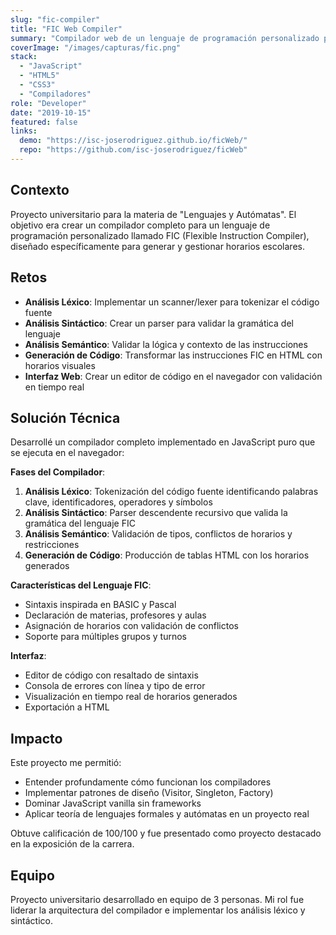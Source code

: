 ---
slug: "fic-compiler"
title: "FIC Web Compiler"
summary: "Compilador web de un lenguaje de programación personalizado para generar horarios escolares, desarrollado con JavaScript vanilla."
coverImage: "/images/capturas/fic.png"
stack:
  - "JavaScript"
  - "HTML5"
  - "CSS3"
  - "Compiladores"
role: "Developer"
date: "2019-10-15"
featured: false
links:
  demo: "https://isc-joserodriguez.github.io/ficWeb/"
  repo: "https://github.com/isc-joserodriguez/ficWeb"
---

## Contexto

Proyecto universitario para la materia de "Lenguajes y Autómatas". El objetivo era crear un compilador completo para un lenguaje de programación personalizado llamado FIC (Flexible Instruction Compiler), diseñado específicamente para generar y gestionar horarios escolares.

## Retos

- **Análisis Léxico**: Implementar un scanner/lexer para tokenizar el código fuente
- **Análisis Sintáctico**: Crear un parser para validar la gramática del lenguaje
- **Análisis Semántico**: Validar la lógica y contexto de las instrucciones
- **Generación de Código**: Transformar las instrucciones FIC en HTML con horarios visuales
- **Interfaz Web**: Crear un editor de código en el navegador con validación en tiempo real

## Solución Técnica

Desarrollé un compilador completo implementado en JavaScript puro que se ejecuta en el navegador:

**Fases del Compilador**:
1. **Análisis Léxico**: Tokenización del código fuente identificando palabras clave, identificadores, operadores y símbolos
2. **Análisis Sintáctico**: Parser descendente recursivo que valida la gramática del lenguaje FIC
3. **Análisis Semántico**: Validación de tipos, conflictos de horarios y restricciones
4. **Generación de Código**: Producción de tablas HTML con los horarios generados

**Características del Lenguaje FIC**:
- Sintaxis inspirada en BASIC y Pascal
- Declaración de materias, profesores y aulas
- Asignación de horarios con validación de conflictos
- Soporte para múltiples grupos y turnos

**Interfaz**:
- Editor de código con resaltado de sintaxis
- Consola de errores con línea y tipo de error
- Visualización en tiempo real de horarios generados
- Exportación a HTML

## Impacto

Este proyecto me permitió:
- Entender profundamente cómo funcionan los compiladores
- Implementar patrones de diseño (Visitor, Singleton, Factory)
- Dominar JavaScript vanilla sin frameworks
- Aplicar teoría de lenguajes formales y autómatas en un proyecto real

Obtuve calificación de 100/100 y fue presentado como proyecto destacado en la exposición de la carrera.

## Equipo

Proyecto universitario desarrollado en equipo de 3 personas. Mi rol fue liderar la arquitectura del compilador e implementar los análisis léxico y sintáctico.
